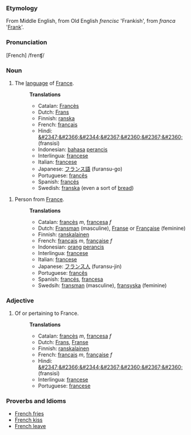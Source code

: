 ===Etymology===
From Middle English, from Old English <i>frencisc</i> 'Frankish', from <i>franca</i> '[[Frank]]'.  

===Pronunciation===
[French] /frenʧ/

===Noun===
# The [[language]] of [[France]].
#:'''Translations'''
#:*Catalan: [[Francès]]
#:*Dutch: [[Frans]]
#:*Finnish: [[ranska]]
#:*French: [[français]] 
#:*Hindi: [[&#2347;&#2366;&#2344;&#2367;&#2360;&#2367;&#2360;]] (fransisi)
#:*Indonesian: [[bahasa]] [[perancis]]
#:*Interlingua: [[francese]]
#:*Italian: [[francese]]
#:*Japanese: [[フランス語]] (furansu-go)
#:*Portuguese: [[francês]]
#:*Spanish: [[francés]]
#:*Swedish: [[franska]] (even a sort of [[bread]])

# Person from [[France]].
#:'''Translations'''
#:*Catalan: [[francès]] ''m'', [[francesa]] ''f''
#:*Dutch: [[Fransman]] (masculine), [[Franse]] or [[Française]] (feminine)
#:*Finnish: [[ranskalainen]]
#:*French: [[français]] ''m'', [[française]] ''f''
#:*Indonesian: [[orang]] [[perancis]]
#:*Interlingua: [[francese]]
#:*Italian: [[francese]]
#:*Japanese: [[フランス人]] (furansu-jin)
#:*Portuguese: [[francês]]
#:*Spanish: [[francés]], [[francesa]]
#:*Swedsih: [[fransman]] (masculine), [[fransyska]] (feminine)

===Adjective===
# Of or pertaining to France.
#:'''Translations'''
#:*Catalan: [[francès]] ''m'', [[francesa]] ''f''
#:*Dutch: [[Frans]], [[Franse]]
#:*Finnish: [[ranskalainen]]
#:*French: [[français]] ''m'', [[française]] ''f''
#:*Hindi: [[&#2347;&#2366;&#2344;&#2367;&#2360;&#2367;&#2360;]] (fransisi)
#:*Interlingua: [[francese]]
#:*Portuguese: [[francese]]


===Proverbs and Idioms===
*[[French fries]]
*[[French kiss]]
*[[French leave]]